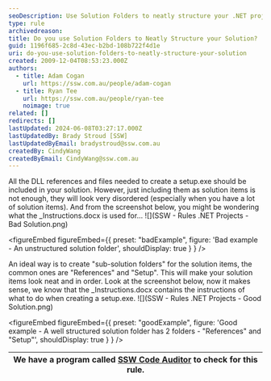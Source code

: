 ```yaml
---
seoDescription: Use Solution Folders to neatly structure your .NET projects, making it easier to manage and locate solution items.
type: rule
archivedreason:
title: Do you use Solution Folders to Neatly Structure your Solution?
guid: 1196f685-2c8d-43ec-b2bd-108b722f4d1e
uri: do-you-use-solution-folders-to-neatly-structure-your-solution
created: 2009-12-04T08:53:23.000Z
authors:
  - title: Adam Cogan
    url: https://ssw.com.au/people/adam-cogan
  - title: Ryan Tee
    url: https://ssw.com.au/people/ryan-tee
    noimage: true
related: []
redirects: []
lastUpdated: 2024-06-08T03:27:17.000Z
lastUpdatedBy: Brady Stroud [SSW]
lastUpdatedByEmail: bradystroud@ssw.com.au
createdBy: CindyWang
createdByEmail: CindyWang@ssw.com.au
---
```


All the DLL references and files needed to create a setup.exe should be included in your solution. However, just including them as solution items is not enough, they will look very disordered (especially when you have a lot of solution items). And from the screenshot below, you might be wondering what the \_Instructions.docx is used for...
![](SSW - Rules .NET Projects - Bad Solution.png)

<figureEmbed figureEmbed={{
  preset: "badExample",
  figure: 'Bad example - An unstructured solution folder',
  shouldDisplay: true
} } />


An ideal way is to create "sub-solution folders" for the solution items, the common ones are "References" and "Setup". This will make your solution items look neat and in order. Look at the screenshot below, now it makes sense, we know that the \_Instructions.docx contains the instructions of what to do when creating a setup.exe.
![](SSW - Rules .NET Projects - Good Solution.png)

<figureEmbed figureEmbed={{
  preset: "goodExample",
  figure: 'Good example - A well structured solution folder has 2 folders - "References" and "Setup"',
  shouldDisplay: true
} } />


| We have a program called [SSW Code Auditor](http://www.ssw.com.au/ssw/CodeAuditor/Default.aspx) to check for this rule. |
| ----------------------------------------------------------------------------------------------------------------------- |
